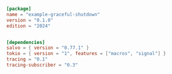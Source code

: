 ```toml  title="graceful-shutdown/Cargo.toml"
[package]
name = "example-graceful-shutdown"
version = "0.1.0"
edition = "2024"


[dependencies]
salvo = { version = "0.77.1" }
tokio = { version = "1", features = ["macros", "signal"] }
tracing = "0.1"
tracing-subscriber = "0.3"

```
